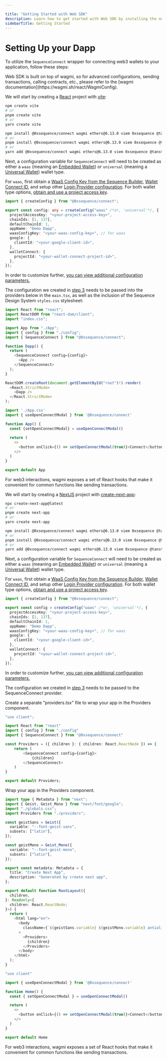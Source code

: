 ---

title: "Getting Started with Web SDK"
description: Learn how to get started with Web SDK by installing the necessary packages and using the wagmi connectors to utilize an Embedded Wallet or Native EOA Wallet for authentication.
sidebarTitle: Getting Started
---

# Setting Up your Dapp

To utilize the `SequenceConnect` wrapper for connecting web3 wallets to your application, follow these steps:

<Note>
  Web SDK is built on top of wagmi, so for advanced configurations, sending
  transactions, calling contracts, etc., please refer to the [wagmi
  documentation](https://wagmi.sh/react/WagmiConfig).
</Note>

<Tabs>
<Tab title="Vite App">
<Steps>
<Step title="Create a React Project with Vite">

We will start by creating a [React](https://react.dev/) project with [vite](https://vitejs.dev/):

```sh
npm create vite
# or
pnpm create vite
# or
yarn create vite
```

</Step>
<Step title="Install the Web SDK dependencies">

```bash
npm install @0xsequence/connect wagmi ethers@6.13.0 viem 0xsequence @tanstack/react-query
# or
pnpm install @0xsequence/connect wagmi ethers@6.13.0 viem 0xsequence @tanstack/react-query
# or
yarn add @0xsequence/connect wagmi ethers@6.13.0 viem 0xsequence @tanstack/react-query
```

</Step>
<Step title="Create a Config">

Next, a configuration variable for `SequenceConnect` will need to be created as either a `waas` (meaning an [Embedded Wallet](/sdk/headless-wallet/quickstart)) or `universal` (meaning a [Universal Wallet](/sdk/typescript/guides/frontend/connect-wallet)) wallet type.

For `waas`, first obtain a [WaaS Config Key from the Sequence Builder](/sdk/headless-wallet/), [Wallet Connect ID](https://cloud.reown.com/sign-in), and setup other [Login Provider configuration](/sdk/headless-wallet/#login-providers). For both wallet type options, [obtain and use a project access key](/support/builder/project-settings#copy-your-access-key).

```typescript [config.ts]
import { createConfig } from "@0xsequence/connect";

export const config: any = createConfig("waas" /*or, 'universal'*/, {
  projectAccessKey: "<your-project-access-key>",
  chainIds: [1, 137],
  defaultChainId: 1,
  appName: "Demo Dapp",
  waasConfigKey: "<your-waas-config-key>", // for waas
  google: {
    clientId: "<your-google-client-id>",
  },
  walletConnect: {
    projectId: "<your-wallet-connect-project-id>",
  },
});
```

In order to customize further, [you can view additional configuration parameters.](/sdk/web/custom-configuration)
</Step>

<Step title="Setup Provider Component">

The configuration we created in [step 3](/sdk/web/getting-started#create-a-config) needs to be passed into the providers below in the `main.tsx`, as well as the inclusion of the Sequence Design System `styles.css` stylesheet:

```typescript [main.tsx]
import React from "react";
import ReactDOM from "react-dom/client";
import "index.css";

import App from "./App";
import { config } from "./config";
import { SequenceConnect } from "@0xsequence/connect";

function Dapp() {
  return (
    <SequenceConnect config={config}>
      <App />
    </SequenceConnect>
  );
}

ReactDOM.createRoot(document.getElementById("root")!).render(
  <React.StrictMode>
    <Dapp />
  </React.StrictMode>
);
```

</Step>

<Step title="Trigger the Connection Modal">

```typescript [App.tsx]
import './App.css'
import { useOpenConnectModal } from '@0xsequence/connect'

function App() {
  const {setOpenConnectModal} = useOpenConnectModal()
  
  return (
    <>
      <button onClick={() => setOpenConnectModal(true)}>Connect</button>
    </>
  )
}

export default App
```

For web3 interactions, wagmi exposes a set of React hooks that make it convenient for common functions like sending transactions.

</Step>

</Steps>
</Tab>

<Tab title="NextJS App">
<Steps>
<Step title="Create a NextJS Project">

We will start by creating a [NextJS](https://nextjs.org/) project with [create-next-app](https://nextjs.org/docs/getting-started):

```sh
npx create-next-app@latest
# or
pnpm create next-app
# or
yarn create next-app
```

</Step>
<Step title="Install the Web SDK dependencies">

```bash
npm install @0xsequence/connect wagmi ethers@6.13.0 viem 0xsequence @tanstack/react-query
# or
pnpm install @0xsequence/connect wagmi ethers@6.13.0 viem 0xsequence @tanstack/react-query
# or
yarn add @0xsequence/connect wagmi ethers@6.13.0 viem 0xsequence @tanstack/react-query
```

</Step>
<Step title="Create a Config">

Next, a configuration variable for `SequenceConnect` will need to be created as either a `waas` (meaning an [Embedded Wallet](/sdk/headless-wallet/quickstart)) or `universal` (meaning a [Universal Wallet](/sdk/typescript/guides/frontend/connect-wallet)) wallet type.

For `waas`, first obtain a [WaaS Config Key from the Sequence Builder](/sdk/headless-wallet/), [Wallet Connect ID](https://cloud.reown.com/sign-in), and setup other [Login Provider configuration](/sdk/headless-wallet/#login-providers). For both wallet type options, [obtain and use a project access key](/support/builder/project-settings#copy-your-access-key).

```typescript [src/app/config.ts]
import { createConfig } from "@0xsequence/connect";

export const config = createConfig("waas" /*or, 'universal'*/, {
  projectAccessKey: "<your-project-access-key>",
  chainIds: [1, 137],
  defaultChainId: 1,
  appName: "Demo Dapp",
  waasConfigKey: "<your-waas-config-key>", // for waas
  google: {
    clientId: "<your-google-client-id>",
  },
  walletConnect: {
    projectId: "<your-wallet-connect-project-id>",
  },
});
```

In order to customize further, [you can view additional configuration parameters.](/sdk/web/custom-configuration)
</Step>

<Step title="Setup Provider Component">

The configuration we created in [step 3](/sdk/web/getting-started#create-a-config) needs to be passed to the SequenceConnect provider.

Create a separate "providers.tsx" file to wrap your app in the Providers component.

```typescript [src/app/providers.tsx]
"use client";

import React from "react"
import { config } from "./config"
import { SequenceConnect } from "@0xsequence/connect"

const Providers = ({ children }: { children: React.ReactNode }) => {
    return (
        <SequenceConnect config={config}>
            {children}
        </SequenceConnect>
    )
}

export default Providers;
```

</Step>

<Step title="Wrap your App in the Providers">

Wrap your app in the Providers component.

```typescript [src/app/layout.tsx]
import type { Metadata } from "next";
import { Geist, Geist_Mono } from "next/font/google";
import "./globals.css";
import Providers from "./providers";

const geistSans = Geist({
  variable: "--font-geist-sans",
  subsets: ["latin"],
});

const geistMono = Geist_Mono({
  variable: "--font-geist-mono",
  subsets: ["latin"],
});

export const metadata: Metadata = {
  title: "Create Next App",
  description: "Generated by create next app",
};

export default function RootLayout({
  children,
}: Readonly<{
  children: React.ReactNode;
}>) {
  return (
    <html lang="en">
      <body
        className={`${geistSans.variable} ${geistMono.variable} antialiased`}
      >
        <Providers>
          {children}
        </Providers>
      </body>
    </html>
  );
}
```

</Step>

<Step title="Trigger the Connection Modal">

```typescript [App.tsx]
"use client"

import { useOpenConnectModal } from '@0xsequence/connect'

function Home() {
  const { setOpenConnectModal } = useOpenConnectModal()

  return (
    <>
      <button onClick={() => setOpenConnectModal(true)}>Connect</button>
    </>
  )
}

export default Home
```

For web3 interactions, wagmi exposes a set of React hooks that make it convenient for common functions like sending transactions.

</Step>

</Steps>
</Tab>
</Tabs>

